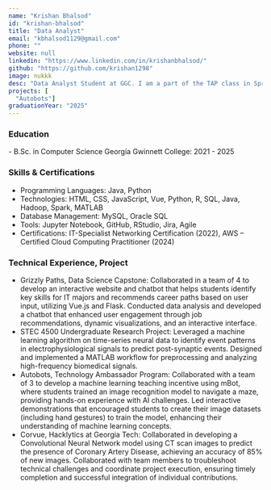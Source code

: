 ```yaml
---
name: "Krishan Bhalsod"
id: "krishan-bhalsod"
title: "Data Analyst"
email: "kbhalsod1129@gmail.com"
phone: ""
website: null
linkedin: "https://www.linkedin.com/in/krishanbhalsod/"
github: "https://github.com/krishan1298"
image: nukkk
desc: "Data Analyst Student at GGC. I am a part of the TAP class in Spring 2025. My group and I created an interactive mBot project where students create their own gestures to control the robot's movements. The  goal is to teach students how AI works and the challenges faced with training"
projects: [
  "Autobots"]
graduationYear: "2025"
---
```


### Education
<div>
- B.Sc. in Computer Science Georgia Gwinnett College: 2021 - 2025
</div>

### Skills & Certifications
<ul>
  <li> Programming Languages: Java, Python</li>
  <li>Technologies: HTML, CSS, JavaScript, Vue, Python, R, SQL, Java, Hadoop, Spark, MATLAB</li>
  <li>Database Management: MySQL, Oracle SQL</li>
  <li>Tools: Jupyter Notebook, GitHub, RStudio, Jira, Agile</li>
  <li>Certifications: IT-Specialist Networking Certification (2022), AWS – Certified Cloud Computing Practitioner (2024)</li>
</ul>



### Technical Experience, Project
<ul>
  <li>Grizzly Paths, Data Science Capstone: Collaborated in a team of 4 to develop an interactive website and chatbot that helps students identify key skills for IT majors and recommends career paths based on user input, utilizing Vue.js and Flask. Conducted data analysis and developed a chatbot that enhanced user engagement through job recommendations, dynamic visualizations, and an interactive interface. </li>
  <li>STEC 4500 Undergraduate Research Project: Leveraged a machine learning algorithm on time-series neural data to identify event patterns in electrophysiological signals to predict post-synaptic events. Designed and implemented a MATLAB workflow for preprocessing and analyzing high-frequency biomedical signals. </li>
  <li>Autobots, Technology Ambassador Program: Collaborated with a team of 3 to develop a machine learning teaching incentive using mBot, where students trained an image recognition model to navigate a maze, providing hands-on experience with AI challenges. Led interactive demonstrations that encouraged students to create their image datasets (including hand gestures) to train the model, enhancing their understanding of machine learning concepts. </li>
  <li>Corvue, Hacklytics at Georgia Tech: Collaborated in developing a Convolutional Neural Network model using CT scan images to predict the presence of Coronary Artery Disease, achieving an accuracy of 85% of new images. Collaborated with team members to troubleshoot technical challenges and coordinate project execution, ensuring timely completion and successful integration of individual contributions.</li>
</ul>

